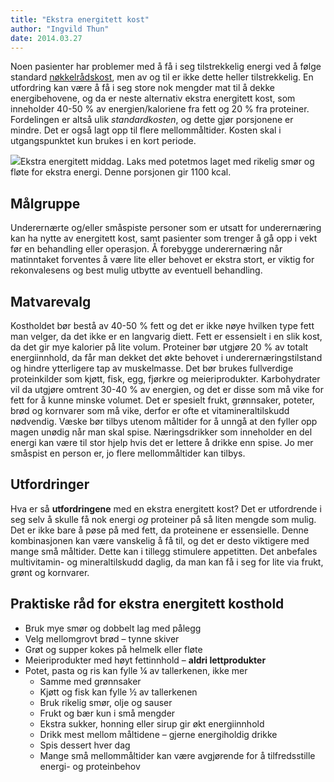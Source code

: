 ```yaml
---
title: "Ekstra energitett kost"
author: "Ingvild Thun"
date: 2014.03.27
---
```


Noen pasienter har problemer med å få i seg tilstrekkelig energi ved å følge standard [nøkkelrådskost](nokkelkost.qmd), men av og til er ikke dette heller tilstrekkelig. En utfordring kan være å få i seg store nok mengder mat til å dekke energibehovene, og da er neste alternativ ekstra energitett kost, som inneholder 40-50 % av energien/kaloriene fra fett og 20 % fra proteiner. Fordelingen er altså ulik *standardkosten*, og dette gjør porsjonene er mindre. Det er også lagt opp til flere mellommåltider. Kosten skal i utgangspunktet kun brukes i en kort periode.

![](images/clipboard-56261353.png)Ekstra energitett middag. Laks med potetmos laget med rikelig smør og fløte for ekstra energi. Denne porsjonen gir 1100 kcal.

## Målgruppe

Underernærte og/eller småspiste personer som er utsatt for underernæring kan ha nytte av energitett kost, samt pasienter som trenger å gå opp i vekt før en behandling eller operasjon. Å forebygge underernæring når matinntaket forventes å være lite eller behovet er ekstra stort, er viktig for rekonvalesens og best mulig utbytte av eventuell behandling.

## Matvarevalg

Kostholdet bør bestå av 40-50 % fett og det er ikke nøye hvilken type fett man velger, da det ikke er en langvarig diett. Fett er essensielt i en slik kost, da det gir mye kalorier på lite volum. Proteiner bør utgjøre 20 % av totalt energiinnhold, da får man dekket det økte behovet i underernæringstilstand og hindre ytterligere tap av muskelmasse. Det bør brukes fullverdige proteinkilder som kjøtt, fisk, egg, fjørkre og meieriprodukter. Karbohydrater vil da utgjøre omtrent 30-40 % av energien, og det er disse som må vike for fett for å kunne minske volumet. Det er spesielt frukt, grønnsaker, poteter, brød og kornvarer som må vike, derfor er ofte et vitamineraltilskudd nødvendig. Væske bør tilbys utenom måltider for å unngå at den fyller opp magen unødig når man skal spise. Næringsdrikker som inneholder en del energi kan være til stor hjelp hvis det er lettere å drikke enn spise. Jo mer småspist en person er, jo flere mellommåltider kan tilbys.

## Utfordringer

Hva er så **utfordringene** med en ekstra energitett kost? Det er utfordrende i seg selv å skulle få nok energi *og* proteiner på så liten mengde som mulig. Det er ikke bare å pøse på med fett, da proteinene er essensielle. Denne kombinasjonen kan være vanskelig å få til, og det er desto viktigere med mange små måltider. Dette kan i tillegg stimulere appetitten. Det anbefales multivitamin- og mineraltilskudd daglig, da man kan få i seg for lite via frukt, grønt og kornvarer.

## Praktiske råd for ekstra energitett kosthold

-   Bruk mye smør og dobbelt lag med pålegg
-   Velg mellomgrovt brød – tynne skiver
-   Grøt og supper kokes på helmelk eller fløte
-   Meieriprodukter med høyt fettinnhold – **aldri lettprodukter**
-   Potet, pasta og ris kan fylle ¼ av tallerkenen, ikke mer
    -   Samme med grønnsaker
    -   Kjøtt og fisk kan fylle ½ av tallerkenen
    -   Bruk rikelig smør, olje og sauser
    -   Frukt og bær kun i små mengder
    -   Ekstra sukker, honning eller sirup gir økt energiinnhold
    -   Drikk mest mellom måltidene – gjerne energiholdig drikke
    -   Spis dessert hver dag
    -   Mange små mellommåltider kan være avgjørende for å tilfredsstille energi- og proteinbehov

